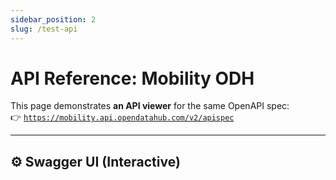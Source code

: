 ```yaml
---
sidebar_position: 2
slug: /test-api
---
```




# API Reference: Mobility ODH

This page demonstrates **an API viewer** for the same OpenAPI spec:  
👉 [`https://mobility.api.opendatahub.com/v2/apispec`](https://mobility.api.opendatahub.com/v2/apispec)

---

## ⚙️ Swagger UI (Interactive)

<SwaggerUI url="https://mobility.api.opendatahub.com/v2/apispec" tryItOutEnabled="true"/>
